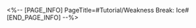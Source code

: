<%-- [PAGE_INFO]
PageTitle=#Tutorial/Weakness Break: Ice#
[END_PAGE_INFO] --%>
{{Tutorial
|sort      = 220201
|title     = Weakness Break: Ice
|subtitle  = 
|type      = Battle
|about     = 
|image1    = Tutorial Weakness Break Ice 1.png{{subst:void|<!--$UPLOAD:<<SpriteOutput/TutorialPic/TutorialPage_220201.png>-<Tutorial Weakness Break Ice 1.png>-<Tutorial Files>>-->}}
|text1     = Using {{Color|h|nobold=1|Ice}} attacks to trigger Weakness Break will immediately deal {{Color|h|nobold=1|Ice Break DMG}} and apply the {{Color|h|nobold=1|Freeze}} effect. Freeze will cause enemies to be unable to take action and take Ice Additional DMG {{Color|h|nobold=1|at the start of their turn}}. After {{Color|h|nobold=1|Freeze}} is dispelled, Weakness Break will continue until the start of their next action.
}}